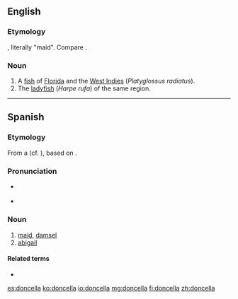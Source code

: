 ==English==

===Etymology===
{{etyl|es|en}}, literally "maid". Compare {{term|damsel}}.

===Noun===
{{en-noun}}

# A [[fish]] of [[Florida]] and the [[West Indies]] (''Platyglossus radiatus'').
# The [[ladyfish]] (''Harpe rufa'') of the same region.

{{Webster 1913}}

----

==Spanish==

===Etymology===
From a {{etyl|VL.|es}} {{recons|domnicella|lang=VL.|sc=Latn}} (cf. {{etyl|fr|-}} {{term|demoiselle|lang=fr}}), based on {{etyl|la|es}} {{term|domina|lang=la||lady, mistress}}.

===Pronunciation===
* {{a|Castilian}} {{IPA|/donˈθe.ʎa/|lang=es}}
* {{a|Others}} {{IPA|/donˈse.ʎa/|lang=es}}

===Noun===
{{es-noun|f}}

# [[maid]], [[damsel]]
# [[abigail]]

====Related terms====
* {{l/es|doncel}}

[[es:doncella]]
[[ko:doncella]]
[[io:doncella]]
[[mg:doncella]]
[[fi:doncella]]
[[zh:doncella]]